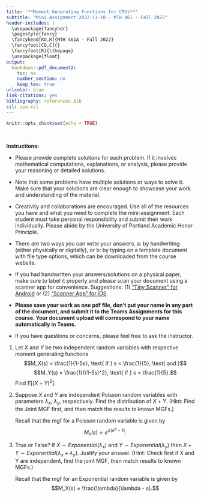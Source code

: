 ---
title: '**Moment Generating Functions for CRVs**'
subtitle: "Mini-Assignment 2022-11-10 - MTH 461 - Fall 2022"
header-includes: |
  \usepackage{fancyhdr}
  \pagestyle{fancy}
  \fancyhead[RO,R]{MTH 461A - Fall 2022}
  \fancyfoot[CO,C]{}
  \fancyfoot[R]{\thepage}
  \usepackage{float}
output:
  bookdown::pdf_document2:
    toc: no
    number_section: no
    keep_tex: true
urlcolor: blue
link-citations: yes
bibliography: references.bib
csl: apa.csl
---

```{r setup, include=FALSE}
knitr::opts_chunk$set(echo = TRUE)
```

\

**Instructions:**
 
 * Please provide complete solutions for each problem. If it involves mathematical computations, explanations, or analysis, please provide your reasoning or detailed solutions.
 
 * Note that some problems have multiple solutions or ways to solve it. Make sure that your solutions are clear enough to showcase your work and understanding of the material.
 
 * Creativity and collaborations are encouraged. Use all of the resources you have and what you need to complete the mini-assignment. Each student must take personal responsibility and submit their work individually. Please abide by the University of Portland Academic Honor Principle.
 
 * There are two ways you can write your answers, a: by handwriting (either physically or digitally), or b: by typing on a template document with file type options, which can be downloaded from the course website.
 
 * If you had handwritten your answers/solutions on a physical paper, make sure to label it properly and please scan your document using a scanner app for convenience. Suggestions: (1) ["Tiny Scanner" for Android](https://play.google.com/store/apps/details?id=com.appxy.tinyscanner&hl=en_US&gl=US){target="_blank"} or (2) ["Scanner App" for iOS](https://apps.apple.com/us/app/scanner-app-scan-pdf-document/id595563753){target="_blank"}.
 
 * **Please save your work as one pdf file, don't put your name in any part of the document, and submit it to the Teams Assignments for this course. Your document upload will correspond to your name automatically in Teams.**
 
 * If you have questions or concerns, please feel free to ask the instructor.

\newpage
  
1. Let $X$ and $Y$ be two independent random variables with respective moment generating functions 
$$M_X(s) = \frac{1}{1-5s}, \text{ if } s < \frac{1}{5}, \text{ and }$$
$$M_Y(s) = \frac{1}{(1-5s)^2}, \text{ if } s < \frac{1}{5}.$$
Find $E[(X+Y)^2]$.

2. Suppose $X$ and $Y$ are independent Poisson random variables with parameters $\lambda_x$, $\lambda_y$, respectively. Find the distribution of $X + Y$. (Hint: Find the Joint MGF first, and then match the results to known MGFs.)

    Recall that the mgf for a Poisson random variable is given by
    $$M_x(s) = e^{\lambda (e^s - 1)}.$$

3. True or False? If $X \sim Exponential(\lambda_x)$ and $Y \sim Exponential(\lambda_y)$ then $X + Y \sim Exponential(\lambda_x + \lambda_y)$. Justify your answer. (Hint: Check first if X and Y are independent, find the joint MGF, then match results to known MGFs.)

    Recall that the mgf for an Exponential random variable is given by
    $$M_X(s) = \frac{\lambda}{\lambda - s}.$$
    